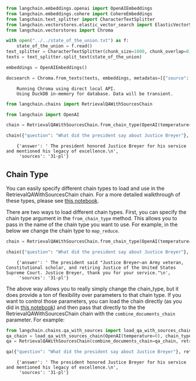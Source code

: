 ```python
from langchain.embeddings.openai import OpenAIEmbeddings
from langchain.embeddings.cohere import CohereEmbeddings
from langchain.text_splitter import CharacterTextSplitter
from langchain.vectorstores.elastic_vector_search import ElasticVectorSearch
from langchain.vectorstores import Chroma
```


```python
with open("../../state_of_the_union.txt") as f:
    state_of_the_union = f.read()
text_splitter = CharacterTextSplitter(chunk_size=1000, chunk_overlap=0)
texts = text_splitter.split_text(state_of_the_union)

embeddings = OpenAIEmbeddings()
```


```python
docsearch = Chroma.from_texts(texts, embeddings, metadatas=[{"source": f"{i}-pl"} for i in range(len(texts))])
```

<CodeOutputBlock lang="python">

```
    Running Chroma using direct local API.
    Using DuckDB in-memory for database. Data will be transient.
```

</CodeOutputBlock>


```python
from langchain.chains import RetrievalQAWithSourcesChain
```


```python
from langchain import OpenAI

chain = RetrievalQAWithSourcesChain.from_chain_type(OpenAI(temperature=0), chain_type="stuff", retriever=docsearch.as_retriever())
```


```python
chain({"question": "What did the president say about Justice Breyer"}, return_only_outputs=True)
```

<CodeOutputBlock lang="python">

```
    {'answer': ' The president honored Justice Breyer for his service and mentioned his legacy of excellence.\n',
     'sources': '31-pl'}
```

</CodeOutputBlock>

## Chain Type
You can easily specify different chain types to load and use in the RetrievalQAWithSourcesChain chain. For a more detailed walkthrough of these types, please see [this notebook](qa_with_sources.ipynb).

There are two ways to load different chain types. First, you can specify the chain type argument in the `from_chain_type` method. This allows you to pass in the name of the chain type you want to use. For example, in the below we change the chain type to `map_reduce`.


```python
chain = RetrievalQAWithSourcesChain.from_chain_type(OpenAI(temperature=0), chain_type="map_reduce", retriever=docsearch.as_retriever())
```


```python
chain({"question": "What did the president say about Justice Breyer"}, return_only_outputs=True)
```

<CodeOutputBlock lang="python">

```
    {'answer': ' The president said "Justice Breyer—an Army veteran, Constitutional scholar, and retiring Justice of the United States Supreme Court. Justice Breyer, thank you for your service."\n',
     'sources': '31-pl'}
```

</CodeOutputBlock>

The above way allows you to really simply change the chain_type, but it does provide a ton of flexibility over parameters to that chain type. If you want to control those parameters, you can load the chain directly (as you did in [this notebook](qa_with_sources.ipynb)) and then pass that directly to the the RetrievalQAWithSourcesChain chain with the `combine_documents_chain` parameter. For example:


```python
from langchain.chains.qa_with_sources import load_qa_with_sources_chain
qa_chain = load_qa_with_sources_chain(OpenAI(temperature=0), chain_type="stuff")
qa = RetrievalQAWithSourcesChain(combine_documents_chain=qa_chain, retriever=docsearch.as_retriever())
```


```python
qa({"question": "What did the president say about Justice Breyer"}, return_only_outputs=True)
```

<CodeOutputBlock lang="python">

```
    {'answer': ' The president honored Justice Breyer for his service and mentioned his legacy of excellence.\n',
     'sources': '31-pl'}
```

</CodeOutputBlock>
